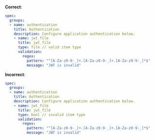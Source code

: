 **Correct**:

```yaml
spec:
  groups:
  - name: authentication
    title: Authentication
    description: Configure application authentication below.
    - name: jwt_file
      title: jwt_file
      type: file // valid item type
      validation:
        regex:
          pattern: "^[A-Za-z0-9-_]+.[A-Za-z0-9-_]+.[A-Za-z0-9-_]*$"
          message: "JWT is invalid"
```

**Incorrect**:

```yaml
spec:
  groups:
  - name: authentication
    title: Authentication
    description: Configure application authentication below.
    - name: jwt_file
      title: jwt_file
      type: bool // invalid item type
      validation:
        regex:
          pattern: "^[A-Za-z0-9-_]+.[A-Za-z0-9-_]+.[A-Za-z0-9-_]*$"
          message: "JWT is invalid"
```
